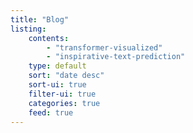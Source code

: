```yaml
---
title: "Blog"
listing:
    contents:
        - "transformer-visualized"
        - "inspirative-text-prediction"
    type: default
    sort: "date desc"
    sort-ui: true
    filter-ui: true
    categories: true
    feed: true
---
```

